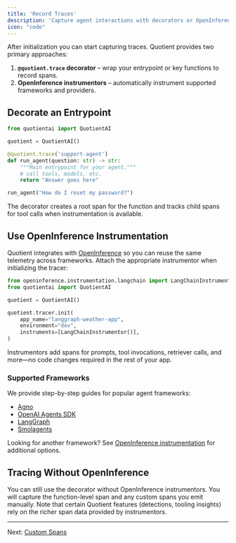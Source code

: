 ```yaml
---
title: 'Record Traces'
description: 'Capture agent interactions with decorators or OpenInference instrumentors.'
icon: "code"
---
```


After initialization you can start capturing traces. Quotient provides two primary approaches:

1. **`@quotient.trace` decorator** – wrap your entrypoint or key functions to record spans.
2. **OpenInference instrumentors** – automatically instrument supported frameworks and providers.

## Decorate an Entrypoint

```python traced_agent.py
from quotientai import QuotientAI

quotient = QuotientAI()

@quotient.trace('support-agent')
def run_agent(question: str) -> str:
    """Main entrypoint for your agent."""
    # call tools, models, etc.
    return "Answer goes here"

run_agent("How do I reset my password?")
```

The decorator creates a root span for the function and tracks child spans for tool calls when instrumentation is available.

## Use OpenInference Instrumentation

Quotient integrates with [OpenInference](https://github.com/Arize-ai/openinference) so you can reuse the same telemetry across frameworks. Attach the appropriate instrumentor when initializing the tracer:

```python with_instrumentor.py
from openinference.instrumentation.langchain import LangChainInstrumentor
from quotientai import QuotientAI

quotient = QuotientAI()

quotient.tracer.init(
    app_name="langgraph-weather-app",
    environment="dev",
    instruments=[LangChainInstrumentor()],
)
```

Instrumentors add spans for prompts, tool invocations, retriever calls, and more—no code changes required in the rest of your app.

### Supported Frameworks

We provide step-by-step guides for popular agent frameworks:

* [Agno](../../integrations/agent-frameworks/agno)
* [OpenAI Agents SDK](../../integrations/agent-frameworks/openai-agents-sdk)
* [LangGraph](../../integrations/agent-frameworks/langgraph)
* [Smolagents](../../integrations/agent-frameworks/smolagents)

Looking for another framework? See [OpenInference instrumentation](https://github.com/Arize-ai/openinference/tree/main/python/instrumentation) for additional options.

## Tracing Without OpenInference

You can still use the decorator without OpenInference instrumentors. You will capture the function-level span and any custom spans you emit manually. Note that certain Quotient features (detections, tooling insights) rely on the richer span data provided by instrumentors.

---

Next: [Custom Spans](./custom-spans)
